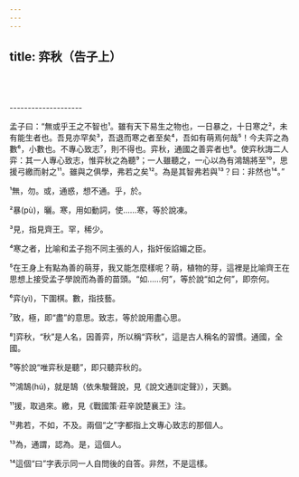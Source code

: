 ```yaml
---
---
---
```

title: 弈秋（告子上）
---





<br/><br/><br/>--------------------

孟子曰：“無或乎王之不智也¹。雖有天下易生之物也，一日暴之，十日寒之²，未有能生者也。吾見亦罕矣³，吾退而寒之者至矣⁴，吾如有萌焉何哉⁵！今夫弈之為數⁶，小數也。不專心致志⁷，則不得也。弈秋，通國之善弈者也⁸。使弈秋誨二人弈：其一人專心致志，惟弈秋之為聽⁹；一人雖聽之，一心以為有鴻鵠將至¹⁰，思援弓繳而射之¹¹。雖與之俱學，弗若之矣¹²。為是其智弗若與¹³？曰：非然也¹⁴。”

¹無，勿。或，通惑，想不通。乎，於。

²暴(pù)，曬。寒，用如動詞，使……寒，等於說凍。

³見，指見齊王。罕，稀少。

⁴寒之者，比喻和孟子抱不同主張的人，指奸佞諂媚之臣。

⁵在王身上有點為善的萌芽，我又能怎麼樣呢？萌，植物的芽，這裡是比喻齊王在思想上接受孟子學說而為善的苗頭。“如……何”，等於說“如之何”，即奈何。

⁶弈(yì)，下圍棋。數，指技藝。

⁷致，極，即“盡”的意思。致志，等於說用盡心思。

⁸]弈秋，“秋”是人名，因善弈，所以稱“弈秋”，這是古人稱名的習慣。通國，全國。

⁹等於說“唯弈秋是聽”，即只聽弈秋的。

¹⁰鴻鵠(hú)，就是鵠（依朱駿聲說，見《說文通訓定聲》），天鵝。

¹¹援，取過來。繳，見《戰國策·莊辛說楚襄王》注。

¹²弗若，不如，不及。兩個“之”字都指上文專心致志的那個人。

¹³為，通謂，認為。是，這個人。

¹⁴這個“曰”字表示同一人自問後的自答。非然，不是這樣。